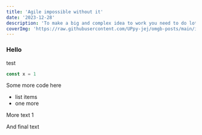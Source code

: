```yaml
---
title: 'Agile impossible without it'
date: '2023-12-28'
description: 'To make a big and complex idea to work you need to do lot of things. But all of them could be just a waste of time if some crucial principle is missing. And Agile is not an exception'
coverImg: 'https://raw.githubusercontent.com/UPpy-jej/omgb-posts/main/images/liberty-3.png'
---
```


### Hello
test
```ts
const x = 1
```

Some more code here
- list items
- one more

More text 1

<CustomImage src="https://raw.githubusercontent.com/UPpy-jej/omgb-posts/main/images/liberty1.png" alt="Liberty Statue" />

And final text

